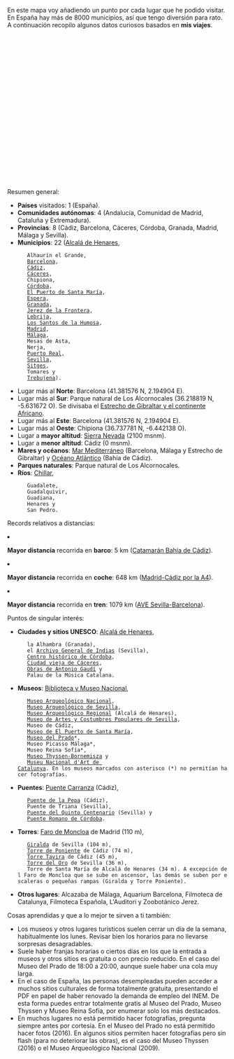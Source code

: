 {{header|1=Viajes}}

En este mapa voy añadiendo un punto por cada lugar que he podido visitar. En España hay más de 8000 municipios, así que tengo diversión para rato. A continuación recopilo algunos datos curiosos basados en '''mis viajes'''.

<div id="map" style="float: right;width: 500px; height: 350px;"></div>

<script>
    // http://leafletjs.com/examples/custom-icons.html
    
    var places = [
        ["Alcalá de Henares", 40.482093, -3.367031], 
        ["Alhaurín el Grande", 36.642119, -4.687833], 
        ["Barcelona", 41.403076, 2.173695], 
        ["Cádiz", 36.529824, -6.292721], 
        ["Cáceres", 39.475111, -6.371400], 
        ["Chipiona", 36.737781, -6.442138], 
        ["Córdoba", 37.877220, -4.778585], 
        ["El Puerto de Santa María", 36.598129, -6.223777], 
        ["Espera", 36.866667, -5.8], 
        ["Granada", 37.177050, -3.589184], 
        ["Jerez de la Frontera", 36.690360, -6.147455], 
        ["Lebrija", 36.918861, -6.084326], 
        ["Los Santos de la Humosa", 40.501948, -3.259705], 
        ["Madrid", 40.416957, -3.703478], 
        ["Málaga", 36.721217, -4.414778], 
        ["Mesas de Asta", 36.788874, -6.171564], 
        ["Nerja", 36.772717, -3.880040], 
        ["Puerto Real", 36.529167, -6.191944], 
        ["Sevilla", 37.386128, -5.992103], 
        ["Sierra Nevada", 37.095596, -3.399980], 
        ["Sitges", 41.237124, 1.805857], 
        ["Tomares", 37.374252, -6.029259], 
        ["Trebujena", 36.869315, -6.176710], 
    ];

    var map = L.map('map').setView([40.416957, -3.703478], 5);
    mapLink = 
        '<a href="http://openstreetmap.org">OpenStreetMap</a>';
    L.tileLayer(
        'http://{s}.tile.openstreetmap.org/{z}/{x}/{y}.png', {
        attribution: '&copy; ' + mapLink + ' Contributors',
        maxZoom: 12,
        }).addTo(map);

    for (var i = 0; i < places.length; i++) {
        marker = new L.marker([places[i][1],places[i][2]])
            //.bindPopup('<b>' + places[i][0] + '</b>' + '<br/><img src="' + places[i][3] + '"/ width="200px">')
            .bindPopup('<b>' + places[i][0] + '</b>')
            .addTo(map);
    }
    
    var aveSevBcnPoints = [
        new L.LatLng(37.391710, -5.975296), // Sevilla Santa Justa
        new L.LatLng(37.888387, -4.789574), // Córdoba Central
        new L.LatLng(38.691339, -4.111848), // Puertollano
        new L.LatLng(38.985508, -3.913386), // Ciudad Real Central
        new L.LatLng(40.406962, -3.691414), // Madrid
        new L.LatLng(41.658697, -0.911852), // Zaragoza Delicias
        new L.LatLng(41.620937, 0.633141), // Lleida
        new L.LatLng(41.192036, 1.272467), // Camp Tarragona
        new L.LatLng(41.379238, 2.140412), // Barcelona Sants
    ];
    var aveSevBcnLine = new L.Polyline(aveSevBcnPoints, { color: 'green', weight: 3, opacity: 0.5, smoothFactor: 1 });
    
    aveSevBcnLine.addTo(map);

</script>

Resumen general:

<ul>
    <li>'''Países''' visitados: 1 (España).</li>
    
    <li>'''Comunidades autónomas''': 4 (Andalucía, Comunidad de Madrid, Cataluña y Extremadura).</li>
    
    <li>'''Provincias''': 8 (Cádiz, Barcelona, Cáceres, Córdoba, Granada, Madrid, Málaga y Sevilla).</li>
    
    <li>'''Municipios''': 22 ([https://www.flickr.com/photos/emijrp/collections/72157666100001405/ Alcalá de Henares], 
    Alhaurín el Grande, 
    [https://www.flickr.com/photos/emijrp/collections/72157634580047584/ Barcelona], 
    [https://www.flickr.com/photos/emijrp/collections/72157633642149931/ Cádiz], 
    [https://www.flickr.com/photos/emijrp/sets/72157635695236126/ Cáceres], 
    Chipiona, 
    [https://www.flickr.com/photos/emijrp/collections/72157666351052792/ Córdoba], 
    [https://www.flickr.com/photos/emijrp/collections/72157633642136825/ El Puerto de Santa María], 
    [https://www.flickr.com/photos/emijrp/sets/72157633950611807/ Espera], 
    [https://www.flickr.com/photos/emijrp/collections/72157633952224634/ Granada], 
    [https://www.flickr.com/photos/emijrp/sets/72157633952354780/ Jerez de la Frontera], 
    [https://www.flickr.com/photos/emijrp/sets/72157633950611823/ Lebrija], 
    [https://www.flickr.com/photos/emijrp/sets/72157666455222020 Los Santos de la Humosa], 
    [https://www.flickr.com/photos/emijrp/collections/72157634131100854/ Madrid], 
    [https://www.flickr.com/photos/emijrp/collections/72157633950887134/ Málaga], 
    Mesas de Asta, 
    Nerja, 
    [https://www.flickr.com/photos/emijrp/sets/72157634256591565/ Puerto Real], 
    [https://www.flickr.com/photos/emijrp/collections/72157633677997362/ Sevilla], 
    [https://www.flickr.com/photos/emijrp/albums/72157657665293425 Sitges], 
    Tomares y 
    [https://www.flickr.com/photos/emijrp/sets/72157633950611813/ Trebujena]).</li>
    
    <li>Lugar más al '''Norte''': Barcelona (41.381576 N, 2.194904 E).</li>
    
    <li>Lugar más al '''Sur''': Parque natural de Los Alcornocales (36.218819 N, -5.631672 O). Se divisaba el [https://www.flickr.com/photos/emijrp/albums/72157635682682494 Estrecho de Gibraltar y el continente Africano].</li>
    
    <li>Lugar más al '''Este''': Barcelona (41.381576 N, 2.194904 E).</li>
    
    <li>Lugar más al '''Oeste''': Chipiona (36.737781 N, -6.442138 O).</li>
    
    <li>Lugar a '''mayor altitud''': [https://www.flickr.com/photos/emijrp/albums/72157635756227563 Sierra Nevada] (2100 msnm).</li>
    
    <li>Lugar a '''menor altitud''': Cádiz (0 msnm).</li>
    
    <li>'''Mares y océanos''': [https://www.flickr.com/photos/emijrp/albums/72157635682682454 Mar Mediterráneo] (Barcelona, Málaga y Estrecho de Gibraltar) y [https://www.flickr.com/photos/emijrp/albums/72157635682682424 Océano Atlántico] (Bahía de Cádiz).</li>
    
    <li>'''Parques naturales''': Parque natural de Los Alcornocales.</li>
    
    <li>'''Ríos''': [https://www.flickr.com/photos/emijrp/albums/72157646249161304 Chillar], 
    Guadalete, 
    Guadalquivir, 
    Guadiana, 
    Henares y 
    San Pedro.</li>
</ul>

Records relativos a distancias:

<ul>
    <!--<li>'''Mayor distancia''' recorrida '''a pie''': 0 km</li>-->
    
    <li>'''Mayor distancia''' recorrida en '''barco''': 5 km ([https://www.flickr.com/search/?user_id=96396586%40N07&sort=date-taken-desc&text=catamaran&view_all=1 Catamarán Bahía de Cádiz]).</li>
    
    <li>'''Mayor distancia''' recorrida en '''coche''': 648 km ([https://www.flickr.com/photos/emijrp/albums/72157666413017526 Madrid-Cádiz por la A4]).</li>
    
    <li>'''Mayor distancia''' recorrida en '''tren''': 1079 km ([https://www.flickr.com/photos/emijrp/albums/72157634580849470 AVE Sevilla-Barcelona]).</li>
    
    <!--<li>'''Mayor distancia''' recorrida en '''avión''': 0 km</li>-->
</ul>

<!--
<p>Clima y meteorología:</p>

<ul>
    
    <li>'''Mayor temperatura''':</li>
    <li>'''Menor temperatura''':</li>
    
    <li>'''Mayor marea''': marea grande Cádiz</li>
    
</ul>-->

Puntos de singular interés:

<ul>
    <li>'''Ciudades y sitios UNESCO''': [https://www.flickr.com/photos/emijrp/collections/72157666100001405/ Alcalá de Henares], 
    la Alhambra (Granada), 
    el [https://www.flickr.com/photos/emijrp/albums/72157634357633140 Archivo General de Indias] (Sevilla), 
    [https://www.flickr.com/photos/emijrp/sets/72157664195542144/ Centro histórico de Córdoba],
    [https://www.flickr.com/photos/emijrp/sets/72157635695236126/ Ciudad vieja de Cáceres], 
    [https://www.flickr.com/photos/emijrp/albums/72157635972571646 Obras de Antonio Gaudí] y 
    Palau de la Música Catalana.</li>
    
    <li>'''Museos''': [https://www.flickr.com/photos/emijrp/sets/72157634131283036 Biblioteca y Museo Nacional], 
    [https://www.flickr.com/photos/emijrp/sets/72157634133013063 Museo Arqueológico Nacional], 
    [https://www.flickr.com/photos/emijrp/albums/72157635852744953 Museo Arqueológico de Sevilla], 
    [https://www.flickr.com/photos/emijrp/albums/72157665925760211 Museo Arqueológico Regional] (Alcalá de Henares), 
    [https://www.flickr.com/photos/emijrp/albums/72157635852753055 Museo de Artes y Costumbres Populares de Sevilla], 
    Museo de Cádiz, 
    [https://www.flickr.com/photos/emijrp/sets/72157633642770761 Museo de El Puerto de Santa María], 
    [https://www.flickr.com/photos/emijrp/sets/72157665373005181 Museo del Prado]*, 
    Museo Picasso Málaga*, 
    Museo Reina Sofía*, 
    [https://www.flickr.com/photos/emijrp/albums/72157666029468026 Museo Thyssen-Bornemisza] y 
    [https://www.flickr.com/photos/emijrp/sets/72157657439606391 Museu Nacional d'Art de Catalunya]. En los museos marcados con asterisco (*) no permitían hacer fotografías.</li>
    
    <li>'''Puentes''': [https://www.flickr.com/photos/emijrp/albums/72157635755630674 Puente Carranza] (Cádiz), 
    [https://www.flickr.com/photos/emijrp/albums/72157634164427324 Puente de la Pepa] (Cádiz), 
    Puente de Triana (Sevilla), 
    [https://www.flickr.com/photos/emijrp/albums/72157635695236086 Puente del Quinto Centenario] (Sevilla) y 
    [https://www.flickr.com/photos/emijrp/albums/72157665955395330 Puente Romano de Córdoba].</li>
    
    <li>'''Torres''': [https://www.flickr.com/photos/emijrp/sets/72157666180503792 Faro de Moncloa] de Madrid (110 m), 
    [https://www.flickr.com/photos/emijrp/albums/72157635855046793 Giralda] de Sevilla (104 m), 
    [https://www.flickr.com/photos/emijrp/sets/72157633946286318 Torre de Poniente] de Cádiz (74 m), 
    [https://www.flickr.com/photos/emijrp/sets/72157657380041735 Torre Tavira] de Cádiz (45 m), 
    [https://www.flickr.com/photos/emijrp/sets/72157635853520373 Torre del Oro] de Sevilla (36 m), 
    Torre de Santa María de Alcalá de Henares (34 m). A excepción del Faro de Moncloa que se sube en ascensor, las demás se suben por escaleras o pequeñas rampas (Giralda y Torre Poniente).</li>
    
    <li>'''Otros lugares''': Alcazaba de Málaga, Aquarium Barcelona, Filmoteca de Catalunya, Filmoteca Española, L'Auditori y Zoobotánico Jerez.</li>
    
    <!-- bibliotecas y num volumenes -->
</ul>

<!--
Otras experiencias a destacar, por ejemplo animales que he visto (básicamente en zoológicos y aquariums) y obras de arte contempladas en museos:

<ul>
    <li>'''Aquarium Barcelona''': </li>
    
    <li>'''Museo del Prado'''</li>
    <ul>
        <li>'''Diego de Velázquez''': ''El triunfo de Baco'', ''La rendición de Breda'', ''Las Meninas''.</li>
        <li>'''El Bosco''': ''El jardín de las delicias''.</li>
        <li>'''Francisco de Goya''': ''Las majas'', ''Los fusilamientos del 3 de mayo'', las pinturas negras (''Saturno devorando a su hijo'', ''Riña a garrotazos'').</li>
        <li>'''Patinir''': ''El paso de la laguna Estigia''.</li>
        <li>'''Otros''': ''El Cardenal'' (Rafael), ''El triunfo de la muerte'' (Brueghel), ''Las tres Gracias'' (Rubens).</li>
    </ul>
    
    <li>'''Museo Thyssen-Bornemisza'''</li>
    <ul>
        <li></li>
    </ul>
    
    <li>'''Museo Reina Sofía'''</li>
    <ul>
        <li></li>
    </ul>
    
    <li>'''Zoobotánico Jerez''': cebras, elefante, jirafas.</li>

</ul>-->

Cosas aprendidas y que a lo mejor te sirven a ti también:

<ul>
    <li>Los museos y otros lugares turísticos suelen cerrar un día de la semana, habitualmente los lunes. Revisar bien los horarios para no llevarse sorpresas desagradables.</li>
    <li>Suele haber franjas horarias o ciertos días en los que la entrada a museos y otros sitios es gratuita o con precio reducido. En el caso del Museo del Prado de 18:00 a 20:00, aunque suele haber una cola muy larga.</li>
    <li>En el caso de España, las personas desempleadas pueden acceder a muchos sitios culturales de forma totalmente gratuita, presentando el PDF en papel de haber renovado la demanda de empleo del INEM. De esta forma puedes entrar totalmente gratis al Museo del Prado, Museo Thyssen y Museo Reina Sofía, por enumerar solo los más destacados.</li>
    <li>En muchos lugares no está permitido hacer fotografías, pregunta siempre antes por cortesía. En el Museo del Prado no está permitido hacer fotos (2016). En algunos sitios permiten hacer fotografías pero sin flash (para no deteriorar las obras), es el caso del Museo Thyssen (2016) o el Museo Arqueológico Nacional (2009).</li>
    
</ul>

{{footer}}
